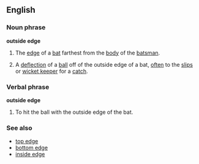==English==
===Noun phrase===
'''outside edge'''
#{{Cricket}}The [[edge]] of a [[bat]] farthest from the [[body]] of the [[batsman]].
#{{Cricket}}A [[deflection]] of a [[ball]] off of the outside edge of a bat, [[often]] to the [[slips]] or [[wicket keeper]] for a [[catch]].
===Verbal phrase===
'''outside edge'''
#{{Cricket}}To hit the ball with the outside edge of the bat.
===See also===
* [[top edge]]
* [[bottom edge]]
* [[inside edge]]